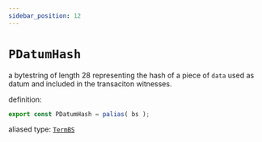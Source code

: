 ```yaml
---
sidebar_position: 12
---
```



# `PDatumHash`

a bytestring of length 28 representing the hash of a piece of `data` used as datum and included in the transaciton witnesses.

definition:

```ts
export const PDatumHash = palias( bs );
```

aliased type: [`TermBS`](../../stdlib/TermBS)